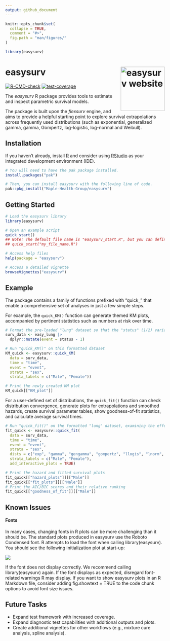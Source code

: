 ---
output: github_document
---

<!-- README.md is generated from README.Rmd. Please edit that file -->

```{r setup, include=FALSE}
knitr::opts_chunk$set(
  collapse = TRUE,
  comment = "#>", 
  fig.path = "man/figures/"
)

library(easysurv)
```

# <b>easysurv</b> <a href="https://maple-health-group.github.io/easysurv/"><img src="man/figures/logo.png" align="right" height="139" alt="easysurv website" /></a>

<!-- badges: start -->
[![R-CMD-check](https://github.com/Maple-Health-Group/easysurv/actions/workflows/check-standard.yaml/badge.svg)](https://github.com/Maple-Health-Group/easysurv/actions/workflows/check-standard.yaml)
[![test-coverage](https://github.com/Maple-Health-Group/easysurv/actions/workflows/test-coverage.yaml/badge.svg)](https://github.com/Maple-Health-Group/easysurv/actions/workflows/test-coverage.yaml)
<!-- badges: end -->

The *easysurv* R package provides tools to estimate and inspect parametric survival models. 

The package is built upon the *flexsurv* engine, and aims to provide a helpful starting point to explore survival extrapolations across frequently used distributions (such as exponential, generalized gamma, gamma, Gompertz, log-logistic, log-normal and Weibull).

## Installation

If you haven't already, install [R](https://www.r-project.org) and consider using [RStudio](https://www.rstudio.com/) as your integrated development environment (IDE).


```{r install, eval = FALSE}
# You will need to have the pak package installed.
install.packages("pak")

# Then, you can install easysurv with the following line of code.
pak::pkg_install("Maple-Health-Group/easysurv")
```

## Getting Started

```{r getting-started, eval = FALSE}
# Load the easysurv library
library(easysurv)

# Open an example script
quick_start()
## Note: The default file name is "easysurv_start.R", but you can define your own, e.g.
## quick_start("my_file_name.R")

# Access help files
help(package = "easysurv")

# Access a detailed vignette
browseVignettes("easysurv")
```


## Example

The package contains a family of functions prefixed with "quick_" that enable a comprehensive set of analyses in just a few simple steps.

For example, the `quick_KM()` function can generate themed KM plots, accompanied by pertinent statistics such as numbers at risk over time.

```{r quick-KM, warning=FALSE, message=FALSE, fig.width=6, fig.height=5, fig.showtext = TRUE}
# Format the pre-loaded "lung" dataset so that the "status" (1/2) variable can serve as an event indicator (0/1)
surv_data <- easy_lung |>
  dplyr::mutate(event = status - 1)

# Run "quick_KM()" on this formatted dataset
KM_quick <- easysurv::quick_KM(
  data = surv_data,
  time = "time",
  event = "event",
  strata = "sex",
  strata_labels = c("Male", "Female"))

# Print the newly created KM plot
KM_quick[["KM_plot"]]
```

For a user-defined set of distributions, the `quick_fit()` function can check distribution convergence, generate plots for extrapolations and smoothed hazards, create survival parameter tables, show goodness-of-fit statistics, and calculate average survival times.

```{r quick-fit, warning=FALSE, message=FALSE, fig.width=6, fig.height=5, fig.showtext = TRUE}
# Run "quick_fit()" on the formatted "lung" dataset, examining the effect of the "sex" variable
fit_quick <- easysurv::quick_fit(
  data = surv_data,
  time = "time",
  event = "event",
  strata = "sex",
  dists = c("exp", "gamma", "gengamma", "gompertz", "llogis", "lnorm", "weibull"),
  strata_labels = c("Male", "Female"),
  add_interactive_plots = TRUE)

# Print the hazard and fitted survival plots
fit_quick[["hazard_plots"]][["Male"]]
fit_quick[["fit_plots"]][["Male"]]
# Print the AIC/BIC scores and their relative ranking
fit_quick[["goodness_of_fit"]][["Male"]]

```

## Known Issues

#### Fonts
In many cases, changing fonts in R plots can be more challenging than it should be. The standard plots produced in easysurv use the Roboto Condensed font. R attempts to load the font when calling library(easysurv). You should see the following initialization plot at start-up:

![](man/figures/font-issue-1.png)<!-- -->

If the font does not display correctly. We recommend calling library(easysurv) again. If the font displays as expected, disregard font-related warnings R may display.
If you want to show easysurv plots in an R Markdown file, consider adding fig.showtext = TRUE to the code chunk options to avoid font size issues.

## Future Tasks

* Expand test framework with increased coverage.
* Expand diagnostic test capabilities with additional outputs and plots.
* Create additional vignettes for other workflows (e.g., mixture cure analysis, spline analysis).
